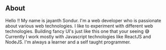 ## About

Hello !! My name is jayanth Sondur. I'm a web developer who is passionate about various web technologies. I like to experiment with different web technologies.
Building fancy UI's just like this one that your seeing 😅 Currently I work mostly with Javascript technologies like ReactJS and NodeJS. I'm always a learner and a self taught programmer.
